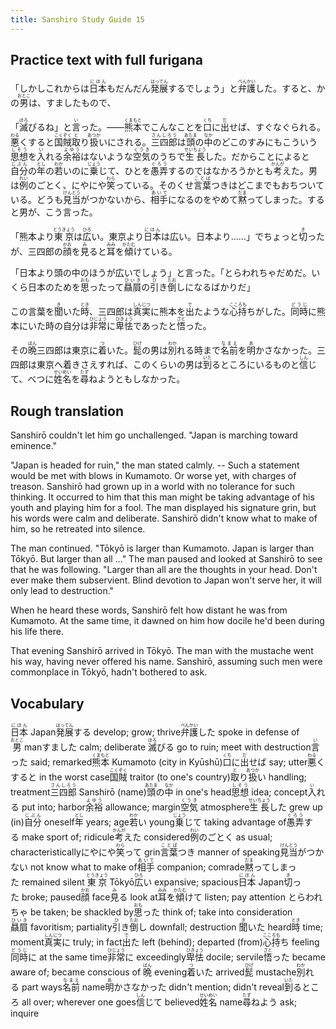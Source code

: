 ```yaml
---
title: Sanshiro Study Guide 15
---
```


## Practice text with full furigana

<p>
「しかしこれからは<ruby><rb>日本</rb><rt>にほん</rt></ruby>もだんだん<ruby><rb>発展</rb><rt>はってん</rt></ruby>するでしょう」と<ruby><rb>弁護</rb><rt>べんかい</rt></ruby>した。すると、かの<ruby><rb>男</rb><rt>おとこ</rt></ruby>は、すましたもので、
</p>

<p>
「<ruby><rb>滅</rb><rt>ほろ</rt></ruby>びるね」と<ruby><rb>言</rb><rt>い</rt></ruby>った。――<ruby><rb>熊本</rb><rt>くまもと</rt></ruby>でこんなことを<ruby><rb>口</rb><rt>くち</rt></ruby>に<ruby><rb>出</rb><rt>だ</rt></ruby>せば、すぐなぐられる。<ruby><rb>悪</rb><rt>わる</rt></ruby>くすると<ruby><rb>国賊</rb><rt>こくぞく</rt></ruby><ruby><rb>取</rb><rt>と</rt></ruby>り<ruby><rb>扱</rb><rt>あつか</rt></ruby>いにされる。<ruby><rb>三四郎</rb><rt>さんしろう</rt></ruby>は<ruby><rb>頭</rb><rt>あたま</rt></ruby>の<ruby><rb>中</rb><rt>なか</rt></ruby>のどこのすみにもこういう<ruby><rb>思想</rb><rt>しそう</rt></ruby>を<ruby><rb>入</rb><rt>い</rt></ruby>れる<ruby><rb>余裕</rb><rt>よゆう</rt></ruby>はないような<ruby><rb>空気</rb><rt>くうき</rt></ruby>のうちで<ruby><rb>生長</rb><rt>せいちょう</rt></ruby>した。だからことによると<ruby><rb>自分</rb><rt>じぶん</rt></ruby>の<ruby><rb>年</rb><rt>とし</rt></ruby>の<ruby><rb>若</rb><rt>わか</rt></ruby>いのに<ruby><rb>乗</rb><rt>じょう</rt></ruby>じて、ひとを<ruby><rb>愚弄</rb><rt>ぐろう</rt></ruby>するのではなかろうかとも<ruby><rb>考</rb><rt>かんが</rt></ruby>えた。男は<ruby><rb>例</rb><rt>れい</rt></ruby>のごとく、にやにや<ruby><rb>笑</rb><rt>わら</rt></ruby>っている。そのくせ<ruby><rb>言葉</rb><rt>ことば</rt></ruby>つきはどこまでもおちついている。どうも<ruby><rb>見当</rb><rt>けんとう</rt></ruby>がつかないから、<ruby><rb>相手</rb><rt>あいて</rt></ruby>になるのをやめて<ruby><rb>黙</rb><rt>だま</rt></ruby>ってしまった。すると男が、こう言った。
</p>

<p>
「熊本より<ruby><rb>東京</rb><rt>とうきょう</rt></ruby>は<ruby><rb>広</rb><rt>ひろ</rt></ruby>い。東京より<ruby><rb>日本</rb><rt>にほん</rt></ruby>は広い。日本より……」でちょっと<ruby><rb>切</rb><rt>き</rt></ruby>ったが、三四郎の<ruby><rb>顔</rb><rt>かお</rt></ruby>を<ruby><rb>見</rb><rt>み</rt></ruby>ると<ruby><rb>耳</rb><rt>みみ</rt></ruby>を<ruby><rb>傾</rb><rt>かたむ</rt></ruby>けている。
</p>

<p>
「日本より頭の中のほうが広いでしょう」と言った。「とらわれちゃだめだ。いくら日本のためを<ruby><rb>思</rb><rt>おも</rt></ruby>ったって<ruby><rb>贔屓</rb><rt>ひいき</rt></ruby>の<ruby><rb>引</rb><rt>ひ</rt></ruby>き<ruby><rb>倒</rb><rt>たお</rt></ruby>しになるばかりだ」
</p>

<p>
この言葉を<ruby><rb>聞</rb><rt>き</rt></ruby>いた<ruby><rb>時</rb><rt>とき</rt></ruby>、三四郎は<ruby><rb>真実</rb><rt>しんじつ</rt></ruby>に熊本を<ruby><rb>出</rb><rt>で</rt></ruby>たような<ruby><rb>心持</rb><rt>こころも</rt></ruby>ちがした。<ruby><rb>同時</rb><rt>どうじ</rt></ruby>に熊本にいた時の自分は<ruby><rb>非常</rb><rt>ひじょう</rt></ruby>に<ruby><rb>卑怯</rb><rt>ひきょう</rt></ruby>であったと<ruby><rb>悟</rb><rt>さと</rt></ruby>った。
</p>

<p>
その<ruby><rb>晩</rb><rt>ばん</rt></ruby>三四郎は東京に<ruby><rb>着</rb><rt>つ</rt></ruby>いた。<ruby><rb>髭</rb><rt>ひげ</rt></ruby>の男は<ruby><rb>別</rb><rt>わか</rt></ruby>れる時まで<ruby><rb>名前</rb><rt>なまえ</rt></ruby>を<ruby><rb>明</rb><rt>あ</rt></ruby>かさなかった。三四郎は東京へ着きさえすれば、このくらいの男は<ruby><rb>到</rb><rt>いた</rt></ruby>るところにいるものと<ruby><rb>信</rb><rt>しん</rt></ruby>じて、べつに<ruby><rb>姓名</rb><rt>せいめい</rt></ruby>を<ruby><rb>尋</rb><rt>たず</rt></ruby>ねようともしなかった。
</p>


## Rough translation

Sanshirō couldn't let him go unchallenged. "Japan is marching toward eminence."

"Japan is headed for ruin," the man stated calmly. -- Such a statement would be met with blows in Kumamoto. Or worse yet, with charges of treason. Sanshirō had grown up in a world with no tolerance for such thinking. It occurred to him that this man might be taking advantage of his youth and playing him for a fool. The man displayed his signature grin, but his words were calm and deliberate. Sanshirō didn't know what to make of him, so he retreated into silence.

The man continued. "Tōkyō is larger than Kumamoto. Japan is larger than Tōkyō. But larger than all ..." The man paused and looked at Sanshirō to see that he was following. "Larger than all are the thoughts in your head. Don't ever make them subservient. Blind devotion to Japan won't serve her, it will only lead to destruction."

When he heard these words, Sanshirō felt how distant he was from Kumamoto. At the same time, it dawned on him how docile he'd been during his life there.

That evening Sanshirō arrived in Tōkyō. The man with the mustache went his way, having never offered his name. Sanshirō, assuming such men were commonplace in Tōkyō, hadn't bothered to ask.   


## Vocabulary

<p>
<span class="vocabstudy"><ruby><rb>日本</rb><rt>にほん</rt></ruby>&nbsp;Japan</span><span class="vocabstudy"><ruby><rb>発展</rb><rt>はってん</rt></ruby>する&nbsp;develop; grow; thrive</span><span class="vocabstudy"><ruby><rb>弁護</rb><rt>べんかい</rt></ruby>した&nbsp;spoke in defense of</span><span class="vocabstudy"><ruby><rb>男</rb><rt>おとこ</rt></ruby>&nbsp;man</span><span class="vocabstudy">すました&nbsp;calm; deliberate</span>
<span class="vocabstudy"><ruby><rb>滅</rb><rt>ほろ</rt></ruby>びる&nbsp;go to ruin; meet with destruction</span><span class="vocabstudy"><ruby><rb>言</rb><rt>い</rt></ruby>った&nbsp;said; remarked</span><span class="vocabstudy"><ruby><rb>熊本</rb><rt>くまもと</rt></ruby>&nbsp;Kumamoto (city in Kyūshū)</span><span class="vocabstudy"><ruby><rb>口</rb><rt>くち</rt></ruby>に<ruby><rb>出</rb><rt>だ</rt></ruby>せば&nbsp;say; utter</span><span class="vocabstudy"><ruby><rb>悪</rb><rt>わる</rt></ruby>くすると&nbsp;in the worst case</span><span class="vocabstudy"><ruby><rb>国賊</rb><rt>こくぞく</rt></ruby>&nbsp;traitor (to one's country)</span><span class="vocabstudy"><ruby><rb>取</rb><rt>と</rt></ruby>り<ruby><rb>扱</rb><rt>あつか</rt></ruby>い&nbsp;handling; treatment</span><span class="vocabstudy"><ruby><rb>三四郎</rb><rt>さんしろう</rt></ruby>&nbsp;Sanshirō (name)</span><span class="vocabstudy"><ruby><rb>頭</rb><rt>あたま</rt></ruby>の<ruby><rb>中</rb><rt>なか</rt></ruby>&nbsp;in one's head</span><span class="vocabstudy"><ruby><rb>思想</rb><rt>しそう</rt></ruby>&nbsp;idea; concept</span><span class="vocabstudy"><ruby><rb>入</rb><rt>い</rt></ruby>れる&nbsp;put into; harbor</span><span class="vocabstudy"><ruby><rb>余裕</rb><rt>よゆう</rt></ruby>&nbsp;allowance; margin</span><span class="vocabstudy"><ruby><rb>空気</rb><rt>くうき</rt></ruby>&nbsp;atmosphere</span><span class="vocabstudy"><ruby><rb>生長</rb><rt>せいちょう</rt></ruby>した&nbsp;grew up (in)</span><span class="vocabstudy"><ruby><rb>自分</rb><rt>じぶん</rt></ruby>&nbsp;oneself</span><span class="vocabstudy"><ruby><rb>年</rb><rt>とし</rt></ruby>&nbsp;years; age</span><span class="vocabstudy"><ruby><rb>若</rb><rt>わか</rt></ruby>い&nbsp;young</span><span class="vocabstudy"><ruby><rb>乗</rb><rt>じょう</rt></ruby>じて&nbsp;taking advantage of</span><span class="vocabstudy"><ruby><rb>愚弄</rb><rt>ぐろう</rt></ruby>する&nbsp;make sport of; ridicule</span><span class="vocabstudy"><ruby><rb>考</rb><rt>かんが</rt></ruby>えた&nbsp;considered</span><span class="vocabstudy"><ruby><rb>例</rb><rt>れい</rt></ruby>のごとく&nbsp;as usual; characteristically</span><span class="vocabstudy">にやにや<ruby><rb>笑</rb><rt>わら</rt></ruby>って&nbsp;grin</span><span class="vocabstudy"><ruby><rb>言葉</rb><rt>ことば</rt></ruby>つき&nbsp;manner of speaking</span><span class="vocabstudy"><ruby><rb>見当</rb><rt>けんとう</rt></ruby>がつかない&nbsp;not know what to make of</span><span class="vocabstudy"><ruby><rb>相手</rb><rt>あいて</rt></ruby>&nbsp;companion; comrade</span><span class="vocabstudy"><ruby><rb>黙</rb><rt>だま</rt></ruby>ってしまった&nbsp;remained silent</span>
<span class="vocabstudy"><ruby><rb>東京</rb><rt>とうきょう</rt></ruby>&nbsp;Tōkyō</span><span class="vocabstudy"><ruby><rb>広</rb><rt>ひろ</rt></ruby>い&nbsp;expansive; spacious</span><span class="vocabstudy"><ruby><rb>日本</rb><rt>にほん</rt></ruby>&nbsp;Japan</span><span class="vocabstudy"><ruby><rb>切</rb><rt>き</rt></ruby>った&nbsp;broke; paused</span><span class="vocabstudy"><ruby><rb>顔</rb><rt>かお</rt></ruby>&nbsp;face</span><span class="vocabstudy"><ruby><rb>見</rb><rt>み</rt></ruby>る&nbsp;look at</span><span class="vocabstudy"><ruby><rb>耳</rb><rt>みみ</rt></ruby>を<ruby><rb>傾</rb><rt>かたむ</rt></ruby>けて&nbsp;listen; pay attention</span>
<span class="vocabstudy">とらわれちゃ&nbsp;be taken; be shackled by</span><span class="vocabstudy"><ruby><rb>思</rb><rt>おも</rt></ruby>った&nbsp;think of; take into consideration</span><span class="vocabstudy"><ruby><rb>贔屓</rb><rt>ひいき</rt></ruby>&nbsp;favoritism; partiality</span><span class="vocabstudy"><ruby><rb>引</rb><rt>ひ</rt></ruby>き<ruby><rb>倒</rb><rt>たお</rt></ruby>し&nbsp;downfall; destruction</span>
<span class="vocabstudy"><ruby><rb>聞</rb><rt>き</rt></ruby>いた&nbsp;heard</span><span class="vocabstudy"><ruby><rb>時</rb><rt>とき</rt></ruby>&nbsp;time; moment</span><span class="vocabstudy"><ruby><rb>真実</rb><rt>しんじつ</rt></ruby>に&nbsp;truly; in fact</span><span class="vocabstudy"><ruby><rb>出</rb><rt>で</rt></ruby>た&nbsp;left (behind); departed (from)</span><span class="vocabstudy"><ruby><rb>心持</rb><rt>こころも</rt></ruby>ち&nbsp;feeling</span><span class="vocabstudy"><ruby><rb>同時</rb><rt>どうじ</rt></ruby>に&nbsp;at the same time</span><span class="vocabstudy"><ruby><rb>非常</rb><rt>ひじょう</rt></ruby>に&nbsp;exceedingly</span><span class="vocabstudy"><ruby><rb>卑怯</rb><rt>ひきょう</rt></ruby>&nbsp;docile; servile</span><span class="vocabstudy"><ruby><rb>悟</rb><rt>さと</rt></ruby>った&nbsp;became aware of; became conscious of</span>
<span class="vocabstudy"><ruby><rb>晩</rb><rt>ばん</rt></ruby>&nbsp;evening</span><span class="vocabstudy"><ruby><rb>着</rb><rt>つ</rt></ruby>いた&nbsp;arrived</span><span class="vocabstudy"><ruby><rb>髭</rb><rt>ひげ</rt></ruby>&nbsp;mustache</span><span class="vocabstudy"><ruby><rb>別</rb><rt>わか</rt></ruby>れる&nbsp;part ways</span><span class="vocabstudy"><ruby><rb>名前</rb><rt>なまえ</rt></ruby>&nbsp;name</span><span class="vocabstudy"><ruby><rb>明</rb><rt>あ</rt></ruby>かさなかった&nbsp;didn't mention; didn't reveal</span><span class="vocabstudy"><ruby><rb>到</rb><rt>いた</rt></ruby>るところ&nbsp;all over; wherever one goes</span><span class="vocabstudy"><ruby><rb>信</rb><rt>しん</rt></ruby>じて&nbsp;believed</span><span class="vocabstudy"><ruby><rb>姓名</rb><rt>せいめい</rt></ruby>&nbsp;name</span><span class="vocabstudy"><ruby><rb>尋</rb><rt>たず</rt></ruby>ねよう&nbsp;ask; inquire</span>
</p>
